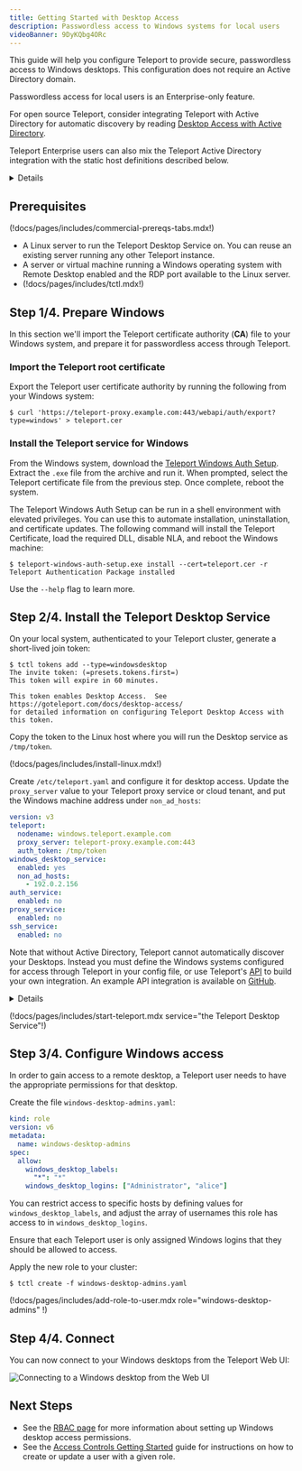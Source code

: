 ```yaml
---
title: Getting Started with Desktop Access
description: Passwordless access to Windows systems for local users
videoBanner: 9DyKQbg4ORc
---
```


This guide will help you configure Teleport to provide secure, passwordless access
to Windows desktops. This configuration does not require an Active Directory domain.

<Admonition type="note">
Passwordless access for local users is an Enterprise-only feature.

For open source Teleport, consider integrating Teleport with Active Directory
for automatic discovery by reading [Desktop Access with Active Directory](./active-directory.mdx).

Teleport Enterprise users can also mix the Teleport Active Directory integration
with the static host definitions described below.
</Admonition>

<Details
  title="Version warning"
  opened={true}
  scope={["oss", "enterprise"]}
  scopeOnly={true}
  min="12.0"
>
Passwordless access for local users is available starting from Teleport `v12`.
Previous versions of Teleport can implement Windows Access by integrating with
an [Active Directory domain](./active-directory.mdx).
</Details>

## Prerequisites

(!docs/pages/includes/commercial-prereqs-tabs.mdx!)

- A Linux server to run the Teleport Desktop Service on.
  You can reuse an existing server running any other Teleport instance.
- A server or virtual machine running a Windows operating system with
  Remote Desktop enabled and the RDP port available to the Linux server.
- (!docs/pages/includes/tctl.mdx!)

## Step 1/4. Prepare Windows

In this section we'll import the Teleport certificate authority (**CA**) file
to your Windows system, and prepare it for passwordless access through Teleport.

### Import the Teleport root certificate

Export the Teleport user certificate authority by running the following from your Windows system:

```code
$ curl 'https://teleport-proxy.example.com:443/webapi/auth/export?type=windows' > teleport.cer
```

### Install the Teleport service for Windows

From the Windows system, download the [Teleport Windows Auth
Setup](https://github.com/gravitational/teleport/releases/tag/v12.1.1-passwordless-windows).
Extract the `.exe` file from the archive and run it. When prompted, select the
Teleport certificate file from the previous step. Once complete, reboot the system.

<Admonition type="tip" title="Headless Installation">
The Teleport Windows Auth Setup can be run in a shell environment with elevated
privileges. You can use this to automate installation, uninstallation, and
certificate updates. The following command will install the Teleport Certificate,
load the required DLL, disable NLA, and reboot the Windows machine:

```code
$ teleport-windows-auth-setup.exe install --cert=teleport.cer -r
Teleport Authentication Package installed
```

Use the `--help` flag to learn more.

</Admonition>

## Step 2/4. Install the Teleport Desktop Service

On your local system, authenticated to your Teleport cluster, generate a
short-lived join token:

```code
$ tctl tokens add --type=windowsdesktop
The invite token: (=presets.tokens.first=)
This token will expire in 60 minutes.

This token enables Desktop Access.  See https://goteleport.com/docs/desktop-access/
for detailed information on configuring Teleport Desktop Access with this token.
```

Copy the token to the Linux host where you will run the Desktop service as `/tmp/token`.

(!docs/pages/includes/install-linux.mdx!)

Create `/etc/teleport.yaml` and configure it for desktop access. Update the `proxy_server`
value to your Teleport proxy service or cloud tenant, and put the Windows machine address
under `non_ad_hosts`:

```yml
version: v3
teleport:
  nodename: windows.teleport.example.com
  proxy_server: teleport-proxy.example.com:443
  auth_token: /tmp/token
windows_desktop_service:
  enabled: yes
  non_ad_hosts:
    - 192.0.2.156
auth_service:
  enabled: no
proxy_service:
  enabled: no
ssh_service:
  enabled: no
```

Note that without Active Directory, Teleport cannot automatically discover your
Desktops. Instead you must define the Windows systems configured for access through
Teleport in your config file, or use Teleport's [API](../api/introduction.mdx)
to build your own integration. An example API integration is available on
[GitHub](https://github.com/gravitational/teleport/tree/master/examples/desktop-registration).

<Details title="Add labels to hosts">
You can attach labels to your Windows hosts by matching to their hostnames.
For example, to add the `cloud: ec2` label to hosts with EC2 private IP DNS names:

```diff
version: v3
teleport:
  nodename: windows.teleport.example.com
  proxy_server: teleport-proxy.example.com:443
windows_desktop_service:
  enabled: yes
  non_ad_hosts:
-    - 192.0.2.156
+    - ip-192-0-2-156.us-east-2.compute.internal
+ host_labels:
+    - match: '.*\.us-east-2.compute.internal'
+      labels:
+        cloud: ec2
auth_service:
  enabled: no
proxy_service:
  enabled: no
ssh_service:
  enabled: no
```

</Details>

(!docs/pages/includes/start-teleport.mdx service="the Teleport Desktop Service"!)

## Step 3/4. Configure Windows access

In order to gain access to a remote desktop, a Teleport user needs to have the
appropriate permissions for that desktop.

Create the file `windows-desktop-admins.yaml`:

```yaml
kind: role
version: v6
metadata:
  name: windows-desktop-admins
spec:
  allow:
    windows_desktop_labels:
      "*": "*"
    windows_desktop_logins: ["Administrator", "alice"]
```

You can restrict access to specific hosts by defining values for
`windows_desktop_labels`, and adjust the array of usernames this role has access
to in `windows_desktop_logins`.

<Admonition type="warning" title="RBAC Configuration">
Ensure that each Teleport user is only assigned Windows logins that they should
be allowed to access.
</Admonition>

Apply the new role to your cluster:

```code
$ tctl create -f windows-desktop-admins.yaml
```

(\!docs/pages/includes/add-role-to-user.mdx role="windows-desktop-admins" \!)

## Step 4/4. Connect

You can now connect to your Windows desktops from the Teleport Web UI:

![Connecting to a Windows desktop from the Web UI](../../img/desktop-access/non-ad-connect.png)

## Next Steps

- See the [RBAC page](./rbac.mdx) for more information about setting up
Windows desktop access permissions.
- See the [Access Controls Getting Started](../access-controls/getting-started.mdx#step-13-add-local-users-with-preset-roles)
guide for instructions on how to create or update a user with a given role.
